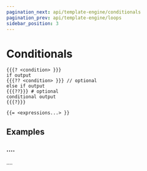 ```yaml
---
pagination_next: api/template-engine/conditionals
pagination_prev: api/template-engine/loops
sidebar_position: 3
---
```



# Conditionals

<Tabs>

<TabItem value="block" label="Block">

```text
{{{? <condition> }}}
if output
{{{?? <condition> }}} // optional
else if output
{{{??}}} # optional
conditional output
{{{?}}}
```

</TabItem>

<TabItem value="inline" label="Inline">

```text
{{= <expressions...> }}
```

</TabItem>
</Tabs>

## Examples

### ....

....
